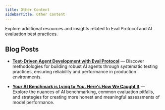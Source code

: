```yaml
---
title: Other Content
sidebarTitle: Other Content
---
```


Explore additional resources and insights related to Eval Protocol and AI evaluation best practices.

## Blog Posts

- **[Test-Driven Agent Development with Eval Protocol](https://fireworks.ai/blog/test-driven-agent-development)** — Discover methodologies for building robust AI agents through systematic testing practices, ensuring reliability and performance in production environments.

- **[Your AI Benchmark is Lying to You. Here's How We Caught It](https://fireworks.ai/blog/ai-benchmark-lying)** — Explore the nuances of AI benchmarking, common evaluation pitfalls, and strategies for creating more honest and meaningful assessments of model performance.
